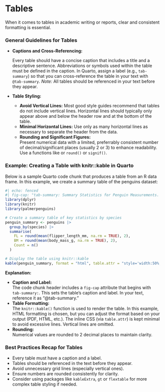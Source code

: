 # Tables {#sec-day5-tables}

When it comes to tables in academic writing or reports, clear and consistent formatting is essential.

### General Guidelines for Tables

- **Captions and Cross-Referencing:**

  Every table should have a concise caption that includes a title and a descriptive sentence. Abbreviations or symbols used within the table must be defined in the caption. In Quarto, assign a label (e.g., `tab-summary`) so that you can cross-reference the table in your text with `@tab-summary`.
  _Note:_ All tables should be referenced in your text before they appear.

- **Table Styling:**

  - **Avoid Vertical Lines:** Most good style guides recommend that tables do not include vertical lines. Horizontal lines should typically only appear above and below the header row and at the bottom of the table.
  - **Minimal Horizontal Lines:** Use only as many horizontal lines as necessary to separate the header from the data.
  - **Rounding and Significant Figures:**  
    Present numerical data with a limited, preferrably consistent number of decimal/significant places (usually 2 or 3) to enhance readability. Use a functions like or `round()` or `signif()`.

### Example: Creating a Table with knitr::kable in Quarto

Below is a sample Quarto code chunk that produces a table from an R data frame. In this example, we create a summary table of the penguins dataset:

```r
#| echo: fenced
#| fig-cap: "tab-summary: Summary Statistics for Penguin Measurements. Values are rounded to 2 decimal places. Abbreviations: FL = Flipper Length (mm), BM = Body Mass (g)."
library(dplyr)
library(knitr)
library(palmerpenguins)

# Create a summary table of key statistics by species
penguin_summary <- penguins |>
  group_by(species) |>
  summarise(
    FL = round(mean(flipper_length_mm, na.rm = TRUE), 2),
    BM = round(mean(body_mass_g, na.rm = TRUE), 2),
    Count = n()
  )

# Display the table using knitr::kable
kable(penguin_summary, format = "html", table.attr = "style='width:50%; border-collapse: collapse;'", align = "lccc")
```

**Explanation:**

- **Caption and Label:**  
  The code chunk header includes a `fig-cap` attribute that begins with `tab-summary:`. This sets the table’s caption and label. In your text, reference it as “@tab-summary.”
- **Table Formatting:**  
  The `knitr::kable()` function is used to render the table. In this example, HTML formatting is chosen, but you can adjust the format based on your output (PDF, HTML, etc.). The inline CSS (via `table.attr`) is kept minimal to avoid excessive lines. Vertical lines are omitted.
- **Rounding:**  
  Numerical values are rounded to 2 decimal places to maintain clarity.

### Best Practices Recap for Tables

- Every table must have a caption and a label.
- Tables should be referenced in the text before they appear.
- Avoid unnecessary grid lines (especially vertical ones).
- Ensure numbers are rounded consistently for clarity.
- Consider using packages like `kableExtra`, `gt` or `flextable` for more complex table styling if needed.

